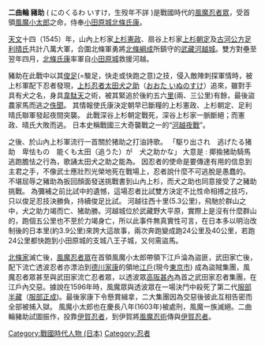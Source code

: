 {{unreferenced|time=2011-04-10T10:25:18+00:00}}
{{japanese|japanese=二曲輪 猪助|kana=にのくるわ いすける|romaji=Ninokuruwa Isuke }}

'''二曲輪 豬助''' ( にのくるわ いすけ，生歿年不詳 )是戰國時代的[[風魔忍者眾|風魔忍者眾]]，受首領[[風魔小太郎|風魔小太郎]]之命，侍奉[[小田原城|小田原城]][[北條氏康|北條氏康]]。

[[天文|天文]]十四（1545）年，山內上杉家[[上杉憲政|上杉憲政]]、扇谷上杉家[[上杉朝定_(扇谷上杉家)|上杉朝定]]及[[古河公方|古河公方]][[足利晴氏|足利晴氏]]共計八萬大軍，合圍北條軍勇將[[北條綱成|北條綱成]]所鎮守的[[武藏|武藏]][[河越城|河越城]]。雙方對壘至翌年四月，[[北條氏康|北條氏康]]率軍自[[小田原城|小田原城]]救援河越。

豬助在此戰中以其[[俊足|俊足]](=駿足，快走或快跑之意)之技，侵入敵陣刺探軍情時，被上杉軍配下忍者發現，[[上杉忍者|上杉忍者]][[太田犬之助|太田犬之助]]（[[おおた_いぬのすけ|おおた いぬのすけ]]）追來，雖對手具有犬之名，身具[[韋駄天|韋駄天]]之術，被其緊追於後約五六[[里|里]](兩、三公里)有餘，最後盜農家馬而逃之[[佚聞|佚聞]]。
其情報使氏康決定朝早已斷糧的上杉憲政、上杉朝定、足利晴氏聯軍發起夜間突襲。
此戰深谷上杉朝定戰死，深谷上杉家一脈斷絕；而憲政、晴氏大敗而逃。
日本史稱戰國三大奇襲戰之一的“[[河越夜戰|河越夜戰]]”。

之後、於山內上杉軍流行一首關於猪助之打油詩歌。
「駆り出され　逃げたる猪助　卑怯もの　能くも太田（追うた）が　犬之助かな」
大意是 : 揶揄猪助騎馬逃跑膽怯之行為，歌誦太田犬之助之能為。
因忍者的使命是要傳達有用的信息到主君之手，不像武士應壯烈光榮地死在戰場上，忍者說什麼不可逃脫是愚蠢的。
不堪屈辱之豬助為扳回顏面發送挑戰書到山內上杉，而犬之助也同意接受了之豬助挑戰。
為彌補之前比試中的遺憾，這場忍者比試雙方決定不比性命相搏之技巧，只以俊足忍技決勝負，持續俊足比試。
河越往西十里(5.3公里)，飛馳於群山之中，犬之助力竭而亡、猪助勝。河越城位於武藏野大平原，實際上是沒有什麼群山的，跑個五公里也不至於力竭身亡，所以此事件無真實性可言，在日本多以明治改制後的日本里(約3.9公里)來誇大這故事，兩次奔跑變成跑24公里及40公里，若跑24公里都快跑到小田原城的支城八王子城，又何需盜馬。

[[北條家|北條家]]滅亡後，[[風魔忍者眾|風魔忍者眾]]在首領風魔小太郎帶領下江戶淪為盜匪，武田家亡後，配下流亡透波忍者亦漂泊到[[德川家康|德川家康]]的領地[[江戶|江戶]](現今[[東京市|東京市]]) 成為盜賊集團，風魔忍者眾甚至與武田家流亡忍者眾，以透波眾[[高阪甚內|高阪甚內]]為首之武田家忍者集團，在江戶內交惡。據說在1596年時，風魔眾與透波眾在一場決鬥中殺死了第二代[[服部半藏|服部半藏]]（[[服部正成|服部正成]])。最後家康下令懸賞緝拿，二大集團因為交惡後彼此互相告密而全部被捕入獄。 風魔小太郎也在慶長八年(1603年)被處刑，風魔一族滅絕。二曲輪豬助試圖振作，投靠[[伊賀忍者|伊賀忍者]]，到伊賀將[[風魔忍術|風魔忍術]]傳與[[伊賀忍者|伊賀忍者]]。


[[Category:戰國時代人物_(日本)|Category:戰國時代人物 (日本)]]
[[Category:忍者|Category:忍者]]